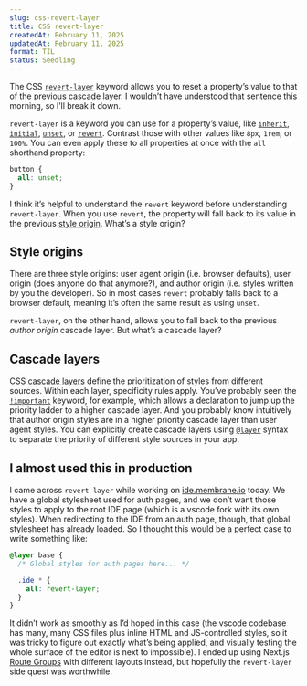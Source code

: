 ```yaml
---
slug: css-revert-layer
title: CSS revert-layer
createdAt: February 11, 2025
updatedAt: February 11, 2025
format: TIL
status: Seedling
---
```


The CSS [`revert-layer`](https://developer.mozilla.org/en-US/docs/Web/CSS/revert-layer) keyword allows you to reset a property’s value to that of the previous cascade layer. I wouldn’t have understood that sentence this morning, so I’ll break it down.

`revert-layer` is a keyword you can use for a property’s value, like [`inherit`](https://developer.mozilla.org/en-US/docs/Web/CSS/inherit), [`initial`](https://developer.mozilla.org/en-US/docs/Web/CSS/initial), [`unset`](https://developer.mozilla.org/en-US/docs/Web/CSS/unset), or [`revert`](https://developer.mozilla.org/en-US/docs/Web/CSS/revert). Contrast those with other values like `8px`, `1rem`, or `100%`. You can even apply these to all properties at once with the `all` shorthand property:

```css styles.css
button {
  all: unset;
}
```

I think it’s helpful to understand the `revert` keyword before understanding `revert-layer`. When you use `revert`, the property will fall back to its value in the previous [style origin](https://developer.mozilla.org/en-US/docs/Glossary/Style_origin). What’s a style origin?

## Style origins

There are three style origins: user agent origin (i.e. browser defaults), user origin (does anyone do that anymore?), and author origin (i.e. styles written by you the developer). So in most cases `revert` probably falls back to a browser default, meaning it’s often the same result as using `unset`.

`revert-layer`, on the other hand, allows you to fall back to the previous _author origin_ cascade layer. But what’s a cascade layer?

## Cascade layers

CSS [cascade layers](https://developer.mozilla.org/en-US/docs/Learn_web_development/Core/Styling_basics/Cascade_layers) define the prioritization of styles from different sources. Within each layer, specificity rules apply. You’ve probably seen the [`!important`](https://developer.mozilla.org/en-US/docs/Web/CSS/important) keyword, for example, which allows a declaration to jump up the priority ladder to a higher cascade layer. And you probably know intuitively that author origin styles are in a higher priority cascade layer than user agent styles. You can explicitly create cascade layers using [`@layer`](https://developer.mozilla.org/en-US/docs/Web/CSS/@layer) syntax to separate the priority of different style sources in your app.

## I almost used this in production

I came across `revert-layer` while working on [ide.membrane.io](https://ide.membrane.io) today. We have a global stylesheet used for auth pages, and we don’t want those styles to apply to the root IDE page (which is a vscode fork with its own styles). When redirecting to the IDE from an auth page, though, that global stylesheet has already loaded. So I thought this would be a perfect case to write something like:

```css app/global.css
@layer base {
  /* Global styles for auth pages here... */

  .ide * {
    all: revert-layer;
  }
}
```

It didn’t work as smoothly as I’d hoped in this case (the vscode codebase has many, many CSS files plus inline HTML and JS-controlled styles, so it was tricky to figure out exactly what’s being applied, and visually testing the whole surface of the editor is next to impossible). I ended up using Next.js [Route Groups](https://nextjs.org/docs/app/building-your-application/routing/route-groups) with different layouts instead, but hopefully the `revert-layer` side quest was worthwhile.
